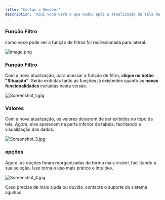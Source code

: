 ```yaml
---
title: "Contas a Receber"
description: "Aqui você verá o que mudou após a atualização da tela de Contas a Receber."
---
```



### **Função Filtro**

como voce pode ver a função de filtros foi redirecionada para lateral.

![image.png](/images/image.png)

### Função Filtro

Com a nova atualização, para acessar a função de filtro, **clique no botão "Situação"**. Serão exibidas tanto as funções já existentes quanto as **novas funcionalidades** incluídas nesta versão.

![Screenshot_1.jpg](/images/Screenshot_1.jpg)

### Valores

Com a nova atualização, os valores deixaram de ser exibidos no topo da tela. Agora, eles aparecem na parte inferior da tabela, facilitando a visualização dos dados.

![Screenshot_3.jpg](/images/Screenshot_3.jpg)

### opções

Agora, as opções foram reorganizadas de forma mais visível, facilitando a sua seleção. Isso torna o uso mais prático e intuitivo.

![Screenshot_4.jpg](/images/Screenshot_4.jpg)

Caso precise de mais ajuda ou duvida, contacte o suporte do sistema agulhao
